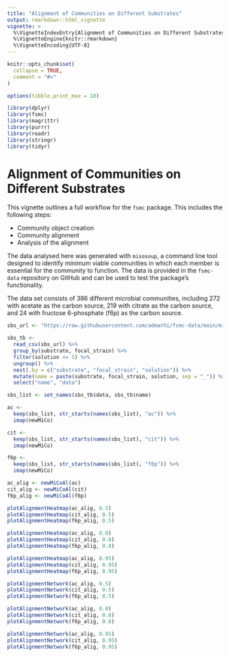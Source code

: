 ```yaml
---
title: "Alignment of Communities on Different Substrates"
output: rmarkdown::html_vignette
vignette: >
  %\VignetteIndexEntry{Alignment of Communities on Different Substrates}
  %\VignetteEngine{knitr::rmarkdown}
  %\VignetteEncoding{UTF-8}
---
```


```r
knitr::opts_chunk$set(
  collapse = TRUE,
  comment = "#>"
)

options(tibble.print_max = 10)
```

```r
library(dplyr)
library(fsmc)
library(magrittr)
library(purrr)
library(readr)
library(stringr)
library(tidyr)
```

# Alignment of Communities on Different Substrates


This vignette outlines a full workflow for the `fsmc` package. This includes the following steps:

- Community object creation
- Community alignment 
- Analysis of the alignment


The data analysed here was generated with `misosoup`, a command line tool designed to identify minimum viable communities in which each member is essential for the community to function. The data is provided in the `fsmc-data` repository on GitHub and can be used to test the package's functionality. 

The data set consists of 386 different microbial communities, including 272 with acetate as the carbon source, 219 with citrate as the carbon source, and 24 with fructose 6-phosphate (f6p) as the carbon source. 


```r
sbs_url <- "https://raw.githubusercontent.com/admarhi/fsmc-data/main/misosoup/substrate.csv"

sbs_tb <- 
  read_csv(sbs_url) %>%
  group_by(substrate, focal_strain) %>% 
  filter(solution <= 5) %>% 
  ungroup() %>% 
  nest(.by = c("substrate", "focal_strain", "solution")) %>% 
  mutate(name = paste(substrate, focal_strain, solution, sep = "_")) %>% 
  select("name", "data")
```


```r
sbs_list <- set_names(sbs_tb$data, sbs_tb$name)
```


```r
ac <- 
  keep(sbs_list, str_starts(names(sbs_list), "ac")) %>%
  imap(newMiCo)

cit <- 
  keep(sbs_list, str_starts(names(sbs_list), "cit")) %>% 
  imap(newMiCo)

f6p <- 
  keep(sbs_list, str_starts(names(sbs_list), "f6p")) %>%
  imap(newMiCo)
```


```r
ac_alig <- newMiCoAl(ac)
cit_alig <- newMiCoAl(cit)
f6p_alig <- newMiCoAl(f6p)
```



```r
plotAlignmentHeatmap(ac_alig, 0.5)
plotAlignmentHeatmap(cit_alig, 0.5)
plotAlignmentHeatmap(f6p_alig, 0.5)

plotAlignmentHeatmap(ac_alig, 0.8)
plotAlignmentHeatmap(cit_alig, 0.8)
plotAlignmentHeatmap(f6p_alig, 0.8)

plotAlignmentHeatmap(ac_alig, 0.95)
plotAlignmentHeatmap(cit_alig, 0.95)
plotAlignmentHeatmap(f6p_alig, 0.95)
```


```r
plotAlignmentNetwork(ac_alig, 0.5)
plotAlignmentNetwork(cit_alig, 0.5)
plotAlignmentNetwork(f6p_alig, 0.5)

plotAlignmentNetwork(ac_alig, 0.8)
plotAlignmentNetwork(cit_alig, 0.8)
plotAlignmentNetwork(f6p_alig, 0.8)

plotAlignmentNetwork(ac_alig, 0.95)
plotAlignmentNetwork(cit_alig, 0.95)
plotAlignmentNetwork(f6p_alig, 0.95)
```



